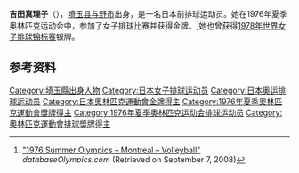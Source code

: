 {{Infobox sportsperson
| name           = 吉田真理子
|show-medals=yes
|medaltemplates={{MedalSport | 女子[[排球|排球]]}}
{{MedalCountry | {{JPN}} }}
{{MedalCompetition|[[奥林匹克运动会|奥林匹克运动会]]}}
{{MedalGold| [[1976年夏季奥林匹克运动会|1976年 蒙特利尔]] |[[1976年夏季奧林匹克運動會排球比賽|女子团体]]}}
}}

'''吉田真理子'''（{{bd|1954年|7月27日|||Yoshida Mariko}}），[[埼玉县|埼玉县]][[与野市|与野市]]出身，是一名日本前排球运动员。她在1976年夏季奥林匹克运动会中，参加了女子排球比赛并获得金牌。<ref name=db-ol-VOL1964>[http://www.databaseolympics.com/games/gamessport.htm?g=19&sp=VOL "1976 Summer Olympics – Montreal – Volleyball"] {{Wayback|url=http://www.databaseolympics.com/games/gamessport.htm?g=19&sp=VOL |date=20150923212948 }} ''databaseOlympics.com'' (Retrieved on September 7, 2008)</ref>她也曾获得[[1978年世界女子排球锦标赛|1978年世界女子排球锦标赛]]银牌。

==参考资料==
{{Reflist}}

{{DEFAULTSORT:Yoshida Mariko}}
[[Category:埼玉縣出身人物|Category:埼玉縣出身人物]]
[[Category:日本女子排球运动员|Category:日本女子排球运动员]]
[[Category:日本奥运排球运动员|Category:日本奥运排球运动员]]
[[Category:日本奧林匹克運動會金牌得主|Category:日本奧林匹克運動會金牌得主]]
[[Category:1976年夏季奧林匹克運動會獎牌得主|Category:1976年夏季奧林匹克運動會獎牌得主]]
[[Category:1976年夏季奥林匹克运动会排球运动员|Category:1976年夏季奥林匹克运动会排球运动员]]
[[Category:奧林匹克運動會排球獎牌得主|Category:奧林匹克運動會排球獎牌得主]]